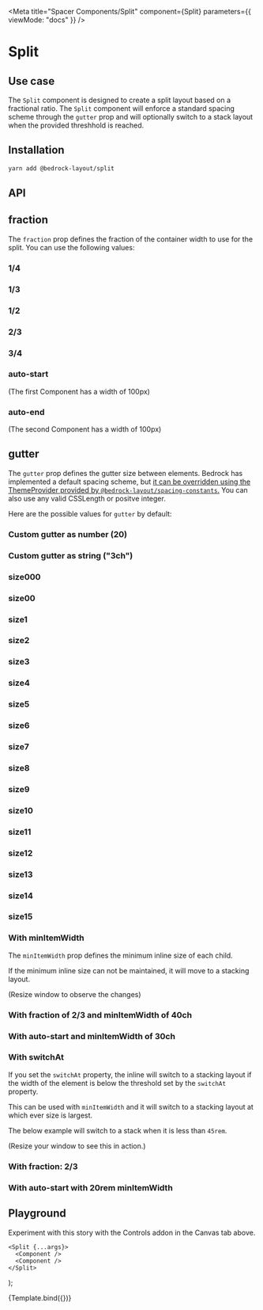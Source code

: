 

<Meta
  title="Spacer Components/Split"
  component={Split}
  parameters={{ viewMode: "docs" }}
/>

# Split

## Use case

The `Split` component is designed to create a split layout based on a fractional ratio. The `Split` component will enforce a standard spacing scheme through the `gutter` prop and will optionally switch to a stack layout when the provided threshhold is reached.

## Installation

```bash
yarn add @bedrock-layout/split
```

## API

<Story name="API" argTypes={argTypes} />

<ArgsTable story="API" />

## fraction

The `fraction` prop defines the fraction of the container width to use for the split. You can use the following values:

<Canvas withSource="open">
  <Story name="fraction">
    <h3>1/4</h3>
    <Split gutter="size3" fraction="1/4">
      <Component />
      <Component />
    </Split>
    <h3>1/3</h3>
    <Split gutter="size3" fraction="1/3">
      <Component />
      <Component />
    </Split>
    <h3>1/2</h3>
    <Split gutter="size3" fraction="1/2">
      <Component />
      <Component />
    </Split>
    <h3>2/3</h3>
    <Split gutter="size3" fraction="2/3">
      <Component />
      <Component />
    </Split>
    <h3>3/4</h3>
    <Split gutter="size3" fraction="3/4">
      <Component />
      <Component />
    </Split>
    <h3>auto-start</h3>
    (The first Component has a width of 100px)
    <Split gutter="size3" fraction="auto-start">
      <Component />
      <Component />
    </Split>
    <h3>auto-end</h3>
    (The second Component has a width of 100px)
    <Split gutter="size3" fraction="auto-end">
      <Component />
      <Component />
    </Split>
  </Story>
</Canvas>

## gutter

The `gutter` prop defines the gutter size between elements. Bedrock has implemented a default spacing scheme, but [it can be overridden using the ThemeProvider provided by `@bedrock-layout/spacing-constants`.](/docs/spacing--docs#integrating-with-your-design-system)
You can also use any valid CSSLength or positve integer.

Here are the possible values for `gutter` by default:

<Canvas withSource="open">
  <Story name="gutter">
    <h3>Custom gutter as number (20)</h3>
    <Split gutter={20} fraction="1/2">
      <Component />
      <Component />
    </Split>
    <h3>Custom gutter as string ("3ch")</h3>
    <Split gutter="3ch" fraction="1/2">
      <Component />
      <Component />
    </Split>
    <h3>size000</h3>
    <Split gutter="size000" fraction="1/2">
      <Component />
      <Component />
    </Split>
    <h3>size00</h3>
    <Split gutter="size00" fraction="1/2">
      <Component />
      <Component />
    </Split>
    <h3>size1</h3>
    <Split gutter="size1" fraction="1/2">
      <Component />
      <Component />
    </Split>
    <h3>size2</h3>
    <Split gutter="size2" fraction="1/2">
      <Component />
      <Component />
    </Split>
    <h3>size3</h3>
    <Split gutter="size3" fraction="1/2">
      <Component />
      <Component />
    </Split>
    <h3>size4</h3>
    <Split gutter="size4" fraction="1/2">
      <Component />
      <Component />
    </Split>
    <h3>size5</h3>
    <Split gutter="size5" fraction="1/2">
      <Component />
      <Component />
    </Split>
    <h3>size6</h3>
    <Split gutter="size6" fraction="1/2">
      <Component />
      <Component />
    </Split>
    <h3>size7</h3>
    <Split gutter="size7" fraction="1/2">
      <Component />
      <Component />
    </Split>
    <h3>size8</h3>
    <Split gutter="size8" fraction="1/2">
      <Component />
      <Component />
    </Split>
    <h3>size9</h3>
    <Split gutter="size9" fraction="1/2">
      <Component />
      <Component />
    </Split>
    <h3>size10</h3>
    <Split gutter="size10" fraction="1/2">
      <Component />
      <Component />
    </Split>
    <h3>size11</h3>
    <Split gutter="size11" fraction="1/2">
      <Component />
      <Component />
    </Split>
    <h3>size12</h3>
    <Split gutter="size12" fraction="1/2">
      <Component />
      <Component />
    </Split>
    <h3>size13</h3>
    <Split gutter="size13" fraction="1/2">
      <Component />
      <Component />
    </Split>
    <h3>size14</h3>
    <Split gutter="size14" fraction="1/2">
      <Component />
      <Component />
    </Split>
    <h3>size15</h3>
    <Split gutter="size15" fraction="1/2">
      <Component />
      <Component />
    </Split>
  </Story>
</Canvas>

### With minItemWidth

The `minItemWidth` prop defines the minimum inline size of each child.

If the minimum inline size can not be maintained, it will move to a stacking layout.

(Resize window to observe the changes)

<Canvas withSource="open">
  <Story name="With minItemWidth">
    <h3>With fraction of 2/3 and minItemWidth of 40ch</h3>
    <Split gutter="size3" fraction="2/3" minItemWidth="40ch">
      <Component />
      <Component />
    </Split>
    <h3>With auto-start and minItemWidth of 30ch</h3>
    <Split gutter="size3" fraction="auto-start" minItemWidth="30ch">
      <Component />
      <Component />
    </Split>
  </Story>
</Canvas>

### With switchAt

If you set the `switchAt` property, the inline will switch to a stacking layout if the width of the element is below the threshold set by the `switchAt` property.

This can be used with `minItemWidth` and it will switch to a stacking layout at which ever size is largest.

The below example will switch to a stack when it is less than `45rem`.

(Resize your window to see this in action.)

<Canvas withSource="open">
  <Story name="With switchAt">
    <h3>With fraction: 2/3</h3>
    <Split fraction="2/3" gutter="size2" switchAt="45rem">
      <Component />
      <Component />
    </Split>
    <h3>With auto-start with 20rem minItemWidth</h3>
    <Split
      fraction="auto-start"
      gutter="size2"
      switchAt="45rem"
      minItemWidth="20rem"
    >
      <Component />
      <Component />
    </Split>
  </Story>
</Canvas>

## Playground

Experiment with this story with the Controls addon in the Canvas tab above.

    <Split {...args}>
      <Component />
      <Component />
    </Split>
);

<Canvas>
  <Story
    name="Playground"
    argTypes={argTypes}
    args={{
      fraction: "1/2",
      gutter: "size3",
      switchAt: "30rem",
      minItemWidth: "30ch",
    }}
  >
    {Template.bind({})}
  </Story>
</Canvas>

<ArgsTable story="Playground" />
